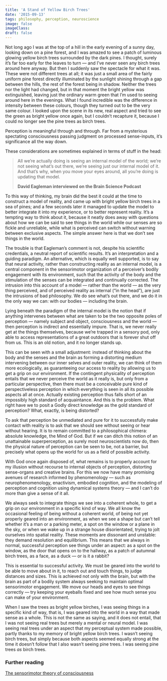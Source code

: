 ```yaml
---
title: 'A Stand of Yellow Birch Trees'
date: '2015-09-13'
tags: philosophy, perception, neuroscience
image: false
imageClass: 
draft: false
---
```

Not long ago I was at the top of a hill in the early evening of a sunny day, looking down on a pine forest, and I was amazed to see a patch of luminous glowing yellow birch trees surrounded by the dark pines. I thought, surely it’s far too early for the leaves to turn — and I’ve never seen any birch trees around here anyway. But then I suddenly saw the spectacle for what it was. These were not different trees at all; it was just a small area of the fairly uniform pine forest directly illuminated by the sunlight shining through a gap between the hills, the rest of the forest being in shadow. Neither the trees nor the light had changed, but in that moment the bright yellow was extinguished, leaving just the ordinary warm green that I’m used to seeing around here in the evenings. What I found incredible was the difference in intensity between these colours, though they turned out to be the very same colour. I looked upon the scene in its new, real aspect and tried to see the green as bright yellow once again, but I couldn’t recapture it, because I could no longer see the pine trees as birch trees.

Perception is meaningful through and through. Far from a mysterious spectating consciousness passing judgment on processed sense-inputs, it’s significance all the way down.

These considerations are sometimes explained in terms of stuff in the head:

> All we’re actually doing is seeing an internal model of the world; we’re not seeing what’s out there, we’re seeing just our internal model of it. And that’s why, when you move your eyes around, all you’re doing is updating that model.
>
> **David Eagleman interviewed on the Brain Science Podcast**

To this way of thinking, my brain did the best it could at the time to construct a model of reality, and came up with bright yellow birch trees in a sea of pines; and a few seconds later it managed to update the model to better integrate it into my experience, or to better represent reality. It’s a tempting way to think about it, because it neatly does away with questions about how we can be said to see things in the world while our senses are so fickle and unreliable, while what is perceived can switch without warning between exclusive aspects. The simple answer here is that we don’t see things in the world.

The trouble is that Eagleman’s comment is not, despite his scientific credentials, a neutral report of scientific results. It’s an interpretation and a guiding paradigm. An alternative, which is equally well supported, is to say that neural activity, rather than constructing reality as an internal model, is a central component in the sensorimotor organization of a perceiver’s bodily engagement with its environment, such that the activity of the body and the stimulation of the senses can be integrated and continually corrected. The intrusion into this account of a model — rather than the world — as the very thing perceived, and of perceived reality as internal (“in the head”), are just the intrusions of bad philosophy. We do see what’s out there, and we do it in the only way we can: with our bodies — including the brain.

Lying beneath the paradigm of the internal model is the notion that if anything intervenes between what are taken to be the two opposite poles of perception — namely subject and object, consciousness and the world — then perception is indirect and essentially impure. That is, we never really get at the things themselves, because we’re trapped in a sensory pod, only able to access representations of a great outdoors that is forever shut off from us. This is an old notion, and it no longer stands up.

This can be seen with a small adjustment: instead of thinking about the body and the senses and the brain as forming a distorting medium intervening between our inner selves and outer reality, we can think of them more ecologically, as guaranteeing our access to reality by allowing us to get a grip on our environment. If the contingent physicality of perception entails that we never perceive the world as it really is, but only from a particular perspective, then there must be a conceivable pure kind of perspectiveless perception in which everything is seen in all its possible aspects all at once. Actually existing perception thus falls short of an impossibly high standard of acquaintance. And this is the problem. What right have we to posit a Godly direct knowledge as the gold standard of perception? What, exactly, is being distorted?

To ask that perception be unmediated and pure for it to successfully make contact with reality is to ask that we should see without seeing or hear without hearing. It is to remain committed to a philosophical chimera: absolute knowledge, the Mind of God. But if we can ditch this notion of an unattainable superperception, as surely most neuroscientists now do, then the physical nature of perception can be seen to be, not a barrier, but precisely what opens up the world for us as a field of possible activity.

With God once again disposed of, what remains is to properly account for my illusion without recourse to internal objects of perception, distorting sense-organs and creative brains. For this we now have many promising avenues of research informed by phenomenology — such as neurophenomenology, enactivism, embodied cognition, and the modeling of perception and cognition using dynamical systems theory — and I can’t do more than give a sense of it all.

We always seek to integrate things we see into a coherent whole, to get a grip on our environment in a specific kind of way. We all know the occasional feeling of being without a coherent world, of being not yet properly geared into an environment, as when we see a shape but can’t tell whether it’s a man or a parking meter, a spot on the window or a plane in the sky, or when we wake up in a strange house disorientated, trying to jolt ourselves into spatial reality. These moments are dissonant and unstable: they demand resolution and equilibrium. This means that we always in normal, successful perception see things under an aspect: as a spot on the window, as the door that opens on to the hallway, as a patch of autumnal birch trees, as a face, as a duck — or is it a rabbit?

This is essential to successful activity. We must be geared into the world to be able to move about in it, to reach out and touch things, to judge distances and sizes. This is achieved not only with the brain, but with the brain as part of a bodily system always seeking to maintain optimal sensorimotor engagement. We move our heads and eyes to see things correctly — try keeping your eyeballs fixed and see how much sense you can make of your environment.

When I saw the trees as bright yellow birches, I was seeing things in a specific kind of way, that is, I was geared into the world in a way that made sense as a whole. This is not the same as saying, and it does not entail, that I was not seeing real trees but merely a mental or neural model. I was seeing real trees under an aspect that my perceptual system made possible, partly thanks to my memory of bright yellow birch trees. I wasn’t seeing birch trees, but simply because both aspects seemed equally strong at the time it doesn’t follow that I also wasn’t seeing pine trees. I was seeing pine trees _as_ birch trees.

### Further reading

[The sensorimotor theory of consciousness](https://whatfeelingislike.net/?page_id=17)